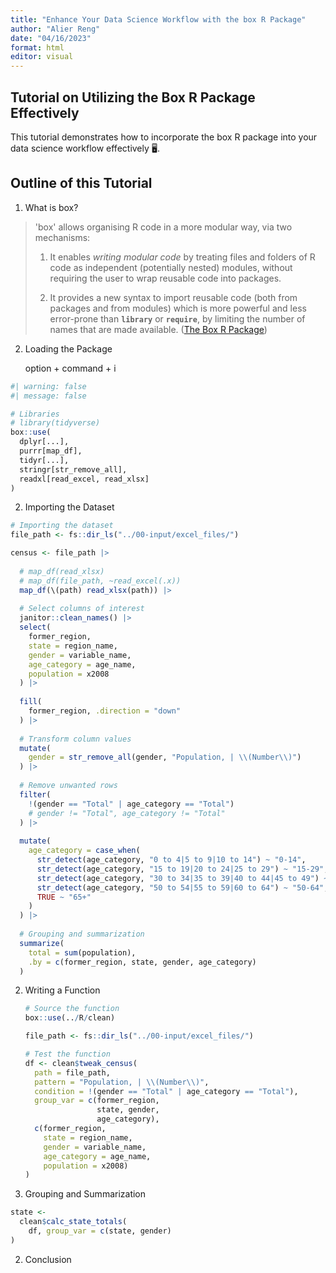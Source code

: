 ```yaml
---
title: "Enhance Your Data Science Workflow with the box R Package"
author: "Alier Reng"
date: "04/16/2023"
format: html
editor: visual
---
```


## Tutorial on Utilizing the Box R Package Effectively

This tutorial demonstrates how to incorporate the box R package into your data science workflow effectively 🖥️.

## Outline of this Tutorial

1.  What is box?

> \'box\' allows organising R code in a more modular way, via two mechanisms:
>
> 1.  It enables *writing modular code* by treating files and folders of R code as independent (potentially nested) modules, without requiring the user to wrap reusable code into packages.
>
> 2.  It provides a new syntax to import reusable code (both from packages and from modules) which is more powerful and less error-prone than **`library`** or **`require`**, by limiting the number of names that are made available.
>     ([The Box R Package](https://morioh.com/p/9a313401f051))

2.  Loading the Package

    option + command + i

```r
#| warning: false
#| message: false

# Libraries
# library(tidyverse)
box::use(
  dplyr[...], 
  purrr[map_df], 
  tidyr[...], 
  stringr[str_remove_all],
  readxl[read_excel, read_xlsx]
)

```

2.  Importing the Dataset

```r
# Importing the dataset
file_path <- fs::dir_ls("../00-input/excel_files/")

census <- file_path |>
  
  # map_df(read_xlsx)
  # map_df(file_path, ~read_excel(.x))
  map_df(\(path) read_xlsx(path)) |> 
  
  # Select columns of interest
  janitor::clean_names() |> 
  select(
    former_region, 
    state = region_name,
    gender = variable_name,
    age_category = age_name,
    population = x2008
  ) |>
  
  fill(
    former_region, .direction = "down"
  ) |> 
  
  # Transform column values
  mutate(
    gender = str_remove_all(gender, "Population, | \\(Number\\)")
  ) |> 
  
  # Remove unwanted rows
  filter(
    !(gender == "Total" | age_category == "Total")
    # gender != "Total", age_category != "Total"
  ) |> 
  
  mutate(
    age_category = case_when(
      str_detect(age_category, "0 to 4|5 to 9|10 to 14") ~ "0-14",
      str_detect(age_category, "15 to 19|20 to 24|25 to 29") ~ "15-29",
      str_detect(age_category, "30 to 34|35 to 39|40 to 44|45 to 49") ~ "30-49",
      str_detect(age_category, "50 to 54|55 to 59|60 to 64") ~ "50-64",
      TRUE ~ "65+"
    )
  ) |> 
  
  # Grouping and summarization
  summarize(
    total = sum(population),
    .by = c(former_region, state, gender, age_category)
  )
```

2.  Writing a Function

    ```r
    # Source the function
    box::use(../R/clean)

    file_path <- fs::dir_ls("../00-input/excel_files/")

    # Test the function
    df <- clean$tweak_census(
      path = file_path, 
      pattern = "Population, | \\(Number\\)", 
      condition = !(gender == "Total" | age_category == "Total"),
      group_var = c(former_region, 
                    state, gender, 
                    age_category),
      c(former_region, 
        state = region_name, 
        gender = variable_name, 
        age_category = age_name, 
        population = x2008)
    )
    ```

3.  Grouping and Summarization

```r
state <- 
  clean$calc_state_totals(
    df, group_var = c(state, gender)
)
```

2.  Conclusion
